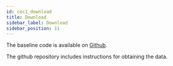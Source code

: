 ```yaml
---
id: cec1_download
title: Download
sidebar_label: Download
sidebar_position: 11
---
```


The baseline code is available on [Github](https://github.com/claritychallenge/clarity_CEC1).

The github repository includes instructions for obtaining the data.
